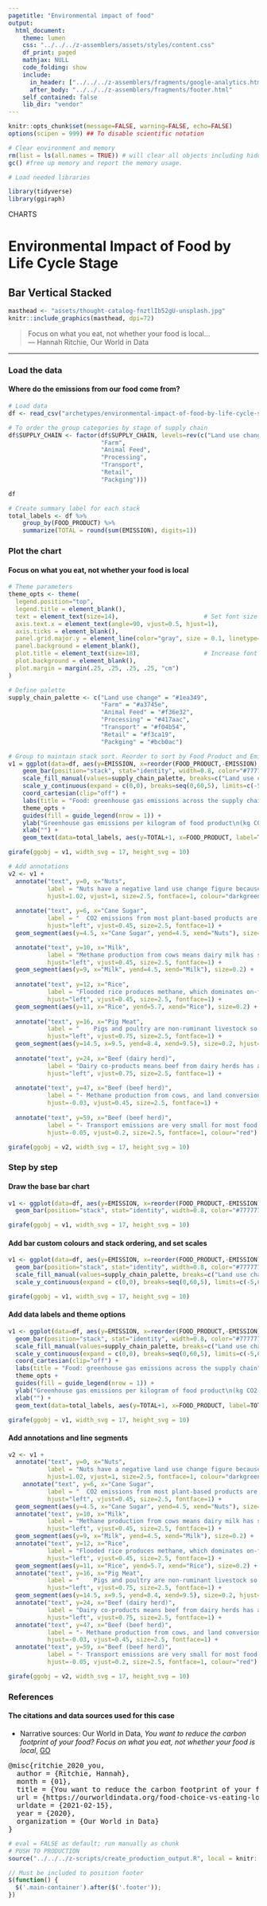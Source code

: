 ```yaml
---
pagetitle: "Environmental impact of food"
output:
  html_document:
    theme: lumen
    css: "../../../z-assemblers/assets/styles/content.css"
    df_print: paged
    mathjax: NULL
    code_folding: show
    include:
      in_header: ["../../../z-assemblers/fragments/google-analytics.html", "../../../z-assemblers/fragments/header.html"]
      after_body: "../../../z-assemblers/fragments/footer.html"
    self_contained: false
    lib_dir: "vendor"
---
```


```r
knitr::opts_chunk$set(message=FALSE, warning=FALSE, echo=FALSE)
options(scipen = 999) ## To disable scientific notation

# Clear environment and memory
rm(list = ls(all.names = TRUE)) # will clear all objects including hidden objects.
gc() #free up memory and report the memory usage.

# Load needed libraries

library(tidyverse)
library(ggiraph)

```

<div class="activity">
CHARTS
</div>

# Environmental Impact of Food by Life Cycle Stage
## Bar Vertical Stacked

```r

masthead <- "assets/thought-catalog-fnztlIb52gU-unsplash.jpg"
knitr::include_graphics(masthead, dpi=72)

```


> Focus on what you eat, not whether your food is local...\
--- Hannah Ritchie, Our World in Data\

***



### Load the data
#### Where do the emissions from our food come from?

```r

# Load data
df <- read_csv("archetypes/environmental-impact-of-food-by-life-cycle-stage.csv", col_names=TRUE)

# To order the group categories by stage of supply chain
df$SUPPLY_CHAIN <- factor(df$SUPPLY_CHAIN, levels=rev(c("Land use change", 
                          "Farm", 
                          "Animal Feed", 
                          "Processing", 
                          "Transport", 
                          "Retail", 
                          "Packging")))

df

# Create summary label for each stack
total_labels <- df %>%
    group_by(FOOD_PRODUCT) %>%
    summarize(TOTAL = round(sum(EMISSION), digits=1))

```

### Plot the chart
#### Focus on what you eat, not whether your food is local

```r

# Theme parameters
theme_opts <- theme(
  legend.position="top",
  legend.title = element_blank(),
  text = element_text(size=14),                        # Set font size for plot text (axes labels, legend labels, plot title, etc.)
  axis.text.x = element_text(angle=90, vjust=0.5, hjust=1),
  axis.ticks = element_blank(),
  panel.grid.major.y = element_line(color="gray", size = 0.1, linetype="longdash"),
  panel.background = element_blank(),
  plot.title = element_text(size=18),                  # Increase font size of plot title text
  plot.background = element_blank(),
  plot.margin = margin(.25, .25, .25, .25, "cm")
)

# Define palette
supply_chain_palette <- c("Land use change" = "#1ea349", 
                          "Farm" = "#a3745e", 
                          "Animal Feed" = "#f36e32", 
                          "Processing" = "#417aac", 
                          "Transport" = "#f04b54", 
                          "Retail" = "#f3ca19",
                          "Packging" = "#bcb0ac")

# Group to maintain stack sort. Reorder to sort by Food Product and Emission
v1 = ggplot(data=df, aes(y=EMISSION, x=reorder(FOOD_PRODUCT,-EMISSION), fill=SUPPLY_CHAIN, group=SUPPLY_CHAIN)) +
    geom_bar(position="stack", stat="identity", width=0.8, color="#777777") +
    scale_fill_manual(values=supply_chain_palette, breaks=c("Land use change", "Farm", "Animal Feed", "Processing", "Transport", "Retail", "Packging")) +
    scale_y_continuous(expand = c(0,0), breaks=seq(0,60,5), limits=c(-5,65)) +
    coord_cartesian(clip="off") +
    labs(title = "Food: greenhouse gas emissions across the supply chain",  caption = "Source: Our World in Data") +
    theme_opts +
    guides(fill = guide_legend(nrow = 1)) +
    ylab("Greenhouse gas emissions per kilogram of food product\n(kg CO2-equivalents per kg product)") +
    xlab("") +
    geom_text(data=total_labels, aes(y=TOTAL+1, x=FOOD_PRODUCT, label=TOTAL, fill=NULL, group=NULL), size=2.5, hjust=0.5)

girafe(ggobj = v1, width_svg = 17, height_svg = 10)

```

```r

# Add annotations
v2 <- v1 + 
  annotate("text", y=0, x="Nuts", 
           label = "Nuts have a negative land use change figure because nut trees are currently replacing croplands; carbon is stored in the trees. - ", 
           hjust=1.02, vjust=1, size=2.5, fontface=1, colour="darkgreen") +
  
  annotate("text", y=6, x="Cane Sugar",
           label = "  CO2 emissions from most plant-based products are as much as 10-50 times lower than most animal-based products.\n  Factors such as transport distance, retail, packaging, or specific farm methods are often small compared to importance of food type.",
           hjust="left", vjust=0.45, size=2.5, fontface=1) +
  geom_segment(aes(y=4.5, x="Cane Sugar", yend=4.5, xend="Nuts"), size=0.2) + # Draw line

  annotate("text", y=10, x="Milk",
           label = "Methane production from cows means dairy milk has significantly higher emissions than plant-based milks.",
           hjust="left", vjust=0.45, size=2.5, fontface=1) +
  geom_segment(aes(y=9, x="Milk", yend=4.5, xend="Milk"), size=0.2) +
  
  annotate("text", y=12, x="Rice", 
           label = "Flooded rice produces methane, which dominates on-farm emissions.", 
           hjust="left", vjust=0.45, size=2.5, fontface=1) +
  geom_segment(aes(y=11, x="Rice", yend=5.7, xend="Rice"), size=0.2) +
  
  annotate("text", y=16, x="Pig Meat", 
           label = "    Pigs and poultry are non-ruminant livestock so do not produce methane. They have significantly lower emissions than beef and lamb.", 
           hjust="left", vjust=0.75, size=2.5, fontface=1) +
  geom_segment(aes(y=14.5, x=9.5, yend=8.4, xend=9.5), size=0.2, hjust=5.5) + # can use the category name or the location number for the x value
  
  annotate("text", y=24, x="Beef (dairy herd)", 
           label = "Dairy co-products means beef from dairy herds has a lower carbon footprint than dedicated beef herds.", 
           hjust="left", vjust=0.75, size=2.5, fontface=1) +
  
  annotate("text", y=47, x="Beef (beef herd)", 
           label = "- Methane production from cows, and land conversion for grazing and animal feed means beef from dedicated beef herds has a very high carbon footprint.", 
           hjust=-0.03, vjust=0.45, size=2.5, fontface=1) +
  
  annotate("text", y=59, x="Beef (beef herd)", 
           label = "- Transport emissions are very small for most food products.", 
           hjust=-0.05, vjust=0.2, size=2.5, fontface=1, colour="red")

girafe(ggobj = v2, width_svg = 17, height_svg = 10)

```

### Step by step
#### Draw the base bar chart

```r

v1 <- ggplot(data=df, aes(y=EMISSION, x=reorder(FOOD_PRODUCT,-EMISSION), fill=SUPPLY_CHAIN, group=SUPPLY_CHAIN)) +
  geom_bar(position="stack", stat="identity", width=0.8, color="#777777")

girafe(ggobj = v1, width_svg = 17, height_svg = 10)

```

#### Add bar custom colours and stack ordering, and set scales

```r

v1 <- ggplot(data=df, aes(y=EMISSION, x=reorder(FOOD_PRODUCT,-EMISSION), fill=SUPPLY_CHAIN, group=SUPPLY_CHAIN)) +
  geom_bar(position="stack", stat="identity", width=0.8, color="#777777") +
  scale_fill_manual(values=supply_chain_palette, breaks=c("Land use change", "Farm", "Animal Feed", "Processing", "Transport", "Retail", "Packging")) +
  scale_y_continuous(expand = c(0,0), breaks=seq(0,60,5), limits=c(-5,65))

girafe(ggobj = v1, width_svg = 17, height_svg = 10)

```

#### Add data labels and theme options

```r

v1 <- ggplot(data=df, aes(y=EMISSION, x=reorder(FOOD_PRODUCT,-EMISSION), fill=SUPPLY_CHAIN, group=SUPPLY_CHAIN)) +
  geom_bar(position="stack", stat="identity", width=0.8, color="#777777") +
  scale_fill_manual(values=supply_chain_palette, breaks=c("Land use change", "Farm", "Animal Feed", "Processing", "Transport", "Retail", "Packging")) +
  scale_y_continuous(expand = c(0,0), breaks=seq(0,60,5), limits=c(-5,65)) +
  coord_cartesian(clip="off") +
  labs(title = "Food: greenhouse gas emissions across the supply chain",  caption = "Source: Our World in Data") +
  theme_opts +
  guides(fill = guide_legend(nrow = 1)) +
  ylab("Greenhouse gas emissions per kilogram of food product\n(kg CO2-equivalents per kg product)") +
  xlab("") +
  geom_text(data=total_labels, aes(y=TOTAL+1, x=FOOD_PRODUCT, label=TOTAL, fill=NULL, group=NULL), size=2.5, hjust=0.5)

girafe(ggobj = v1, width_svg = 17, height_svg = 10)

```

#### Add annotations and line segments

```r

v2 <- v1 + 
  annotate("text", y=0, x="Nuts", 
           label = "Nuts have a negative land use change figure because nut trees are currently replacing croplands; carbon is stored in the trees. - ", 
           hjust=1.02, vjust=1, size=2.5, fontface=1, colour="darkgreen") +
    annotate("text", y=6, x="Cane Sugar",
           label = "  CO2 emissions from most plant-based products are as much as 10-50 times lower than most animal-based products.\n  Factors such as transport distance, retail, packaging, or specific farm methods are often small compared to importance of food type.",
           hjust="left", vjust=0.45, size=2.5, fontface=1) +
  geom_segment(aes(y=4.5, x="Cane Sugar", yend=4.5, xend="Nuts"), size=0.2) +
  annotate("text", y=10, x="Milk",
           label = "Methane production from cows means dairy milk has significantly higher emissions than plant-based milks.",
           hjust="left", vjust=0.45, size=2.5, fontface=1) +
  geom_segment(aes(y=9, x="Milk", yend=4.5, xend="Milk"), size=0.2) +
  annotate("text", y=12, x="Rice", 
           label = "Flooded rice produces methane, which dominates on-farm emissions.", 
           hjust="left", vjust=0.45, size=2.5, fontface=1) +
  geom_segment(aes(y=11, x="Rice", yend=5.7, xend="Rice"), size=0.2) +
  annotate("text", y=16, x="Pig Meat", 
           label = "    Pigs and poultry are non-ruminant livestock so do not produce methane. They have significantly lower emissions than beef and lamb.", 
           hjust="left", vjust=0.75, size=2.5, fontface=1) +
  geom_segment(aes(y=14.5, x=9.5, yend=8.4, xend=9.5), size=0.2, hjust=5.5) + # can use the category name or the location number for the x value
  annotate("text", y=24, x="Beef (dairy herd)", 
           label = "Dairy co-products means beef from dairy herds has a lower carbon footprint than dedicated beef herds.", 
           hjust="left", vjust=0.75, size=2.5, fontface=1) +
  annotate("text", y=47, x="Beef (beef herd)", 
           label = "- Methane production from cows, and land conversion for grazing and animal feed means beef from dedicated beef herds has a very high carbon footprint.", 
           hjust=-0.03, vjust=0.45, size=2.5, fontface=1) +
  annotate("text", y=59, x="Beef (beef herd)", 
           label = "- Transport emissions are very small for most food products.", 
           hjust=-0.05, vjust=0.2, size=2.5, fontface=1, colour="red")

girafe(ggobj = v2, width_svg = 17, height_svg = 10)

```

### References
#### The citations and data sources used for this case

* Narrative sources: Our World in Data, _You want to reduce the carbon footprint of your food? Focus on what you eat, not whether your food is local_, [GO](https://ourworldindata.org/food-choice-vs-eating-local){target="_blank"}

<pre>
@misc{ritchie_2020_you,
  author = {Ritchie, Hannah},
  month = {01},
  title = {You want to reduce the carbon footprint of your food? Focus on what you eat, not whether your food is local},
  url = {https://ourworldindata.org/food-choice-vs-eating-local},
  urldate = {2021-02-15},
  year = {2020},
  organization = {Our World in Data}
}
</pre>


```r

# eval = FALSE as default; run manually as chunk
# PUSH TO PRODUCTION
source("../../../z-scripts/create_production_output.R", local = knitr::knit_global())

```


```js

// Must be included to position footer
$(function() {
  $('.main-container').after($('.footer'));
})

```
